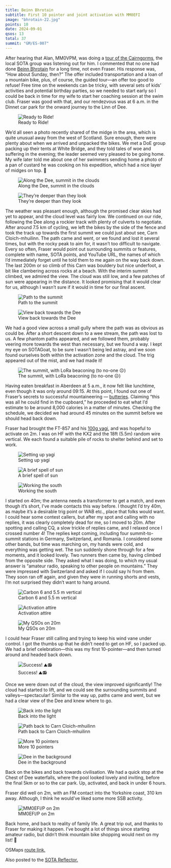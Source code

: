 ```yaml
---
title: Beinn Bhrotain
subtitle: First 10 pointer and joint activation with MM0EFI
image: "bhrotain-22.jpg"
points: 10
date: 2024-09-01
qsos: 13
total: 37
summit: "GM/ES-007"
---
```


After hearing that Alan, MM0VPM, was doing a [tour of the Cairngorms](https://reflector.sota.org.uk/t/gm-es-002-003-and-007/36165), the local SOTA group was listening out for him. I commented that no one had done [Beinn Bhrotain](https://sotl.as/summits/GM/ES-007) for a long time, not even Fraser. His response was, "How about Sunday, then?" The offer included transportation and a loan of a mountain bike, plus, of course, the guided tour—an offer too good to refuse! Free time on the weekends can be tricky, with several sets of kids' activities and potential birthday parties, so we needed to start early so I could be back in time for my wife to start her coaching session at the swim club. Fraser was good with that, and our rendezvous was at 6 a.m. in the Dinnet car park for the onward journey to the Linn of Dee.

![Ready to Ride!](bhrotain-1.jpg)

We'd all seen a photo recently shared of the midge in the area, which is quite unusual away from the west of Scotland. Sure enough, there were plenty about when we arrived and unpacked the bikes. We met a DoE group packing up their tents at White Bridge, and they told tales of woe and suffering in the evening; the leader seemed very pleased to be going home. My wife later told me about one of her swimmers sending home a photo of a pan of custard he was cooking on his expedition, which had a nice layer of midges on top. 🤢

![Along the Dee, summit in the clouds](bhrotain-3.jpg)

![They're deeper than they look](bhrotain-24.jpg)

The weather was pleasant enough, although the promised clear skies had yet to appear, and the cloud level was fairly low. We continued on our ride, following the Dee along a rockier track with plenty of culverts to negotiate. After around 7.5 km of cycling, we left the bikes by the side of the fence and took the track up towards the first summit we could just about see, Carn Cloich-mhuilinn. The path came and went, or we found and lost it several times, but with the rocky peak to aim for, it wasn't too difficult to navigate. Every so often, Fraser would point out surrounding summits or features, complete with name, SOTA points, and YouTube URL, the names of which I'd immediately forget until he told them to me again on the way back down. The last 200m or so climb of this Carn was bouldery but nice underfoot, a bit like clambering across rocks at a beach. With the interim summit climbed, we admired the view. The cloud was still low, and a few patches of sun were appearing in the distance. It looked promising that it would clear for us, although I wasn't sure if it would in time for our final ascent.

![Path to the summit](bhrotain-21.jpg)

![View back towards the Dee](bhrotain-15.jpg)

We had a good view across a small gully where the path was as obvious as could be. After a short descent down to a wee stream, the path was lost to us. A few phantom paths appeared, and we followed them, probably veering more towards the west than necessary, but we found a way. I kept my eye on SOTAGoat, to be sure I wasn't being led astray, and we soon found ourselves both within the activation zone and the cloud. The trig appeared out of the mist, and we had made it!

![The summit, with LoRa beaconing (to no-one ☹️)](bhrotain-12.jpg)

Having eaten breakfast in Aberdeen at 5 a.m., it now felt like lunchtime, even though it was only around 09:15. At this point, I found out one of Fraser's secrets to successful mountaineering — [butteries](https://en.wikipedia.org/wiki/Buttery_(bread)). Claiming "this was all he could find in the cupboard," he proceeded to eat what I'd estimate to be around 8,000 calories in a matter of minutes. Checking the schedule, we decided we had around 45 minutes on the summit before we should head back down.

Fraser had brought the FT-857 and his [100g yagi](https://www.iz2uuf.net/wp/index.php/2013/04/06/100g-yagi/), and was hopeful to activate on 2m. I was on HF with the KX2 and the 18ft (5.5m) random wire vertical. We each found a suitable pile of rocks to shelter behind and set to work.

![Setting up yagi](bhrotain-5.jpg)

![A brief spell of sun](bhrotain-7.jpg)

![Working the south](bhrotain-13.jpg)

I started on 40m; the antenna needs a transformer to get a match, and even though it's short, I've made contacts this way before. I thought I'd try 40m, as maybe it's a desirable trig point or WAB etc., place that folks would want. I could hear some contest callers, but after my spot and calling with no replies, it was clearly completely dead for me, so I moved to 20m. After spotting and calling CQ, a slow trickle of replies came, and I relaxed once I crossed number 4! The replies kept coming, including four summit-to-summit stations in Germany, Switzerland, and Romania. I considered some other bands, but time was marching on, my hands were cold, and everything was getting wet. The sun suddenly shone through for a few moments, and it looked lovely. Two runners then came by, having climbed from the opposite side. They asked what I was doing, to which my usual answer is "amateur radio, speaking to other people on mountains." They were impressed with Switzerland and asked if I could say hi from them. They soon ran off again, and given they were in running shorts and vests, I'm not surprised they didn't want to hang around.

![Carbon 6 and 5.5 m vertical](bhrotain-11.jpg)

![Activation attire](bhrotain-9.jpg)

![My QSOs on 20m](gm5alx-20m.png)

I could hear Fraser still calling and trying to keep his wind vane under control. I got the thumbs up that he didn't need to get on HF, so I packed up. We had a brief celebration—this was my first 10-pointer—and then turned around and headed back down.

![Success! ⛰️📻](bhrotain-14.jpg)

Once we were down out of the cloud, the view improved significantly! The cloud had started to lift, and we could see the surrounding summits and valleys—spectacular! Similar to the way up, paths came and went, but we had a clear view of the Dee and knew where to go.

![Back into the light](bhrotain-17.jpg)

![Path back to Carn Cloich-mhuilinn](bhrotain-19.jpg)

![More 10 pointers](bhrotain-20.jpg)

![Dee in the background](bhrotain-25.jpg)

Back on the bikes and back towards civilisation. We had a quick stop at the Chest of Dee waterfalls, where the pool looked lovely and inviting, before the final 5km or so to the car park. Up, activated, and back in under 6 hours.

Fraser did well on 2m, with an FM contact into the Yorkshire coast, 310 km away. Although, I think he would've liked some more SSB activity.

![MM0EFI/P on 2m](mm0efi-2m.png)

Back home, and back to reality of family life. A great trip out, and thanks to Fraser for making it happen. I've bought a lot of things since starting amateur radio, but didn't think mountain bike shopping would next on my list! 🚵

OSMaps [route link.](https://explore.osmaps.com/route/23148061/gmes007-ben-bhrotain?lat=56.995974&lon=-3.651355&zoom=12.7686&style=Standard&type=2d)

Also posted to the [SOTA Reflector.](https://reflector.sota.org.uk/t/a-busy-beinn-bhrotain/36174)

